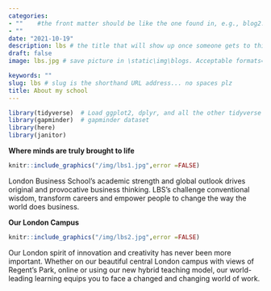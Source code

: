 ```yaml
---
categories:  
- ""    #the front matter should be like the one found in, e.g., blog2.md. It cannot be like the normal Rmd we used
- ""
date: "2021-10-19"
description: lbs # the title that will show up once someone gets to this page
draft: false
image: lbs.jpg # save picture in \static\img\blogs. Acceptable formats= jpg, jpeg, or png . Your iPhone pics wont work

keywords: ""
slug: lbs # slug is the shorthand URL address... no spaces plz
title: About my school
---
```


```r
library(tidyverse)  # Load ggplot2, dplyr, and all the other tidyverse packages
library(gapminder)  # gapminder dataset
library(here)
library(janitor)
```

**Where minds are truly brought to life**\
```r
knitr::include_graphics("/img/lbs1.jpg",error =FALSE)
```
London Business School’s academic strength and global outlook drives original and provocative business thinking. LBS's challenge conventional wisdom, transform careers and empower people to change the way the world does business.

**Our London Campus**\
```r
knitr::include_graphics("/img/lbs2.jpg",error =FALSE)
```

Our London spirit of innovation and creativity has never been more important. Whether on our beautiful central London campus with views of Regent’s Park, online or using our new hybrid teaching model, our world-leading learning equips you to face a changed and changing world of work.
